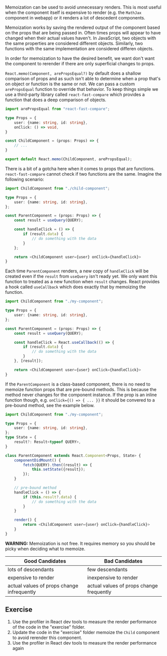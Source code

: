 Memoization can be used to avoid unnecessary renders. This is most useful when
the component itself is expensive to render (e.g. the `MathJax` component in 
webapp) or it renders a lot of descedent components.

Memoization works by saving the rendered output of the component based on the
props that are being passed in. Often times props will appear to have changed
when their actual values haven't. In JavaScript, two objects with the same 
properties are considered different objects. Similarly, two functions with the
same implementation are considered differen objects.

In order for memoization to have the desired benefit, we want don't want the
component to rerender if there are only superficial changes to props.

`React.memo(Component, arePropsEqual?)` by default does a shallow comparison of
props and as such isn't able to determine when a prop that's on object or function
is the same or not. We can pass a custom `arePropsEqual` function to override
that behavior. To keep things simple we use a third-party library called
`react-fast-compare` which provides a function that does a deep comparison of
objects.

```ts
import arePropsEqual from "react-fast-compare";

type Props = {
    user: {name: string, id: string},
    onClick: () => void,
}

const ChildComponent = (props: Props) => {
    // ...
}

export default React.memo(ChildComponent, arePropsEqual);
```

There is a bit of a gotcha here when it comes to props that are functions.
`react-fast-compare` cannot check if two functions are the same. Imagine the
following scenario:

```ts
import ChildComponent from "./child-component";

type Props = {
    user: {name: string, id: string},
};

const ParentComponent = (props: Props) => {
    const result = useQuery(QUERY);

    const handleClick = () => {
        if (result.data) {
            // do something with the data
        }
    };

    return <ChildComponent user={user} onClick={handleClick}>
}
```

Each time `ParentComponent` renders, a new copy of `handleClick` will be created
even if the `result` from `useQuery` isn't ready yet. We only want this function
to treated as a new function when `result` changes. React provides a hook called
`useCallback` which does exactly that by memoizing the function.

```ts
import ChildComponent from "./my-component";

type Props = {
    user: {name: string, id: string},
};

const ParentComponent = (props: Props) => {
    const result = useQuery(QUERY);

    const handleClick = React.useCallback(() => {
        if (result.data) {
            // do something with the data
        }
    }, [result]);

    return <ChildComponent user={user} onClick={handleClick}>
}
```

If the `ParentComponent` is a class-based component, there is no need to memoize
function props that are pre-bound methods. This is because the method never changes
for the component instance. If the prop is an inline function though, e.g. 
`onClick={() => { ... }}` it should be convered to a pre-bound method, see the
example below.

```ts
import ChildComponent from "./my-component";

type Props = {
    user: {name: string, id: string},
};
type State = {
    result?: Result<typeof QUERY>,
}

class ParentComponent extends React.Component<Props, State> {
    componentDidMount() {
        fetch(QUERY).then((result) => {
            this.setState({result});
        });
    }

    // pre-bound method
    handleClick = () => {
        if (this.result?.data) {
            // do something with the data
        }
    }

    render() {   
        return <ChildComponent user={user} onClick={handleClick}>
    }
}
```

**WARNING:**
Memoization is not free. It requires memory so you should be picky when deciding
what to memoize.

| Good Candidates                            | Bad Candidates                           |
| ------------------------------------------ | ---------------------------------------- |
| lots of descendants                        | few descendants                          |
| expensive to render                        | inexpensive to render                    |
| actual values of props change infrequently | actual values of props change frequently |

## Exercise

1. Use the profiler in React dev tools to measure the render performance of the code in the "exercise" folder.
2. Update the code in the "exercise" folder memoize the `Child` component to avoid rerender this component.
3. Use the profiler in React dev tools to measure the render performance again
